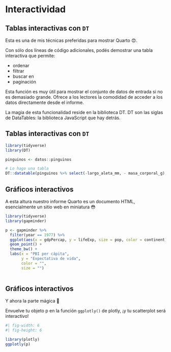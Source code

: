 # Interactividad {.title-top-ice background-image="images/horst_quarto_penguins_reimagine.png" aria-label="Two excited penguins diving off of an iceberg into the ocean. A Quarto logo moon in the sky is reflected in the water that they're diving into."}

## Tablas interactivas con `DT` {.interactive-tables}

Esta es una de mis técnicas preferidas para mostrar Quarto 😍.

Con sólo dos líneas de código adicionales, podés demostrar una tabla interactiva que permite:

- ordenar
- filtrar
- buscar en
- paginación

Esta función es muy útil para mostrar el conjunto de datos de entrada si no es demasiado grande. Ofrece a los lectores la comodidad de acceder a los datos directamente desde el informe.

La magia de esta funcionalidad reside en la biblioteca DT. DT son las siglas de DataTables: la biblioteca JavaScript que hay detrás.

## Tablas interactivas con `DT` {.interactive-tables-2}

```r
library(tidyverse)
library(DT)

pinguinos <- datos::pinguinos 

# Lo hago una tabla
DT::datatable(pinguinos %>% select(-largo_aleta_mm, - masa_corporal_g), filter = "top", options = list(pageLength = 10), class = 'dt-small')
```

## Gráficos interactivos {.interactive-graphs}

A esta altura nuestro informe Quarto es un documento HTML, esencialmente un sitio web en miniatura 😳

```r
library(tidyverse)
library(gapminder)

p <- gapminder %>%
  filter(year == 1977) %>%
  ggplot(aes(x = gdpPercap, y = lifeExp, size = pop, color = continent)) +
  geom_point() +
  theme_bw() +
  labs(x = "PBI per cápita",
       y = "Expectativa de vida",
       color = "",
       size = "")
  
```

## Gráficos interactivos {.interactive-graphs-2}

Y ahora la parte mágica 🧙

Envuelve tu objeto p en la función `ggplotly()` de plotly, ¡y tu scatterplot será interactivo!

```r
#| fig-width: 6
#| fig-height: 6

library(plotly)
ggplotly(p)
```
